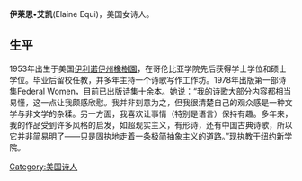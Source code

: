 {{copyedit|time=2015-01-30T17:49:36+00:00}}
{{unreferenced|time=2015-01-30T17:49:36+00:00}}
'''伊莱恩•艾凯'''(Elaine Equi)，美国女诗人。
== 生平 ==
1953年出生于美国[[伊利诺伊州|伊利诺伊州]][[奧克帕克_(伊利諾州)|橡樹園]]，在哥伦比亚学院先后获得学士学位和硕士学位。毕业后留校任教，并多年主持一个诗歌写作工作坊。1978年出版第一部诗集Federal Women，目前已出版诗集十余本。她说：“我的诗歌大部分内容都相当易懂，这一点让我颇感欣慰。我并非刻意为之，但我很清楚自己的观众感是一种文学与非文学的杂糅。另一方面，我喜欢让事情（特别是语言）保持有趣。多年来，我的作品受到许多风格的启发，如超现实主义，有形诗，还有中国古典诗歌，所以它并非简易明了——只是固执地走着一条极简抽象主义的道路。”现执教于纽约新学院。

{{Authority control}}
[[Category:美国诗人|Category:美国诗人]]